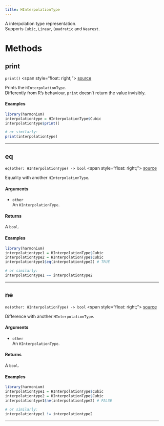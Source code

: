 ```yaml
---
title: HInterpolationType
---
```


A interpolation type representation. \
Supports `Cubic`, `Linear`, `Quadratic` and `Nearest`. \

# Methods

## print

`print()` \<span style="float: right;"> [source](https://github.com/daniellga/harmonium/tree/master/r-harmonium/src/rust/src/hinterpolationtype.rs#L42) </span> \

Prints the `HInterpolationType`. \
Differently from R's behaviour, `print` doesn't return the value invisibly. \

#### Examples

```r
library(harmonium)
interpolationtype = HInterpolationType$Cubic
interpolationtype$print()

# or similarly:
print(interpolationtype)
```

_________

## eq

`eq(other: HInterpolationType) -> bool` \<span style="float: right;"> [source](https://github.com/daniellga/harmonium/tree/master/r-harmonium/src/rust/src/hinterpolationtype.rs#L77) </span> \

Equality with another `HInterpolationType`.

#### Arguments

* `other` \
An `HInterpolationType`. \

#### Returns

A `bool`.

#### Examples

```r
library(harmonium)
interpolationtype1 = HInterpolationType$Cubic
interpolationtype2 = HInterpolationType$Cubic
interpolationtype1$eq(interpolationtype2) # TRUE

# or similarly:
interpolationtype1 == interpolationtype2
```

_________

## ne

`ne(other: HInterpolationType) -> bool` \<span style="float: right;"> [source](https://github.com/daniellga/harmonium/tree/master/r-harmonium/src/rust/src/hinterpolationtype.rs#L113) </span> \

Difference with another `HInterpolationType`.

#### Arguments

* `other` \
An `HInterpolationType`. \

#### Returns

A `bool`.

#### Examples

```r
library(harmonium)
interpolationtype1 = HInterpolationType$Cubic
interpolationtype2 = HInterpolationType$Cubic
interpolationtype1$ne(interpolationtype2) # FALSE

# or similarly:
interpolationtype1 != interpolationtype2
```

_________
